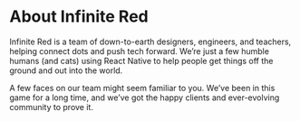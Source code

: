 # About Infinite Red

Infinite Red is a team of down-to-earth designers, engineers, and teachers, helping connect dots and push tech forward. We’re just a few humble humans (and cats) using React Native to help people get things off the ground and out into the world.

A few faces on our team might seem familiar to you. We’ve been in this game for a long time, and we’ve got the happy clients and ever-evolving community to prove it.

